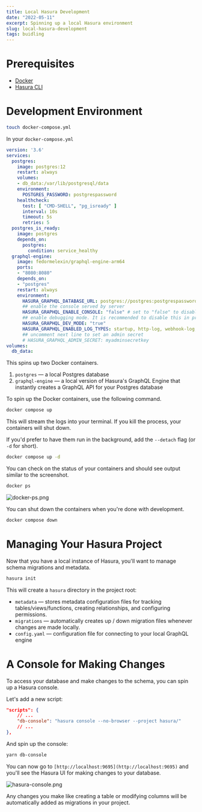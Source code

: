 ```yaml
---
title: Local Hasura Development
date: "2022-05-11"
excerpt: Spinning up a local Hasura environment
slug: local-hasura-development
tags: buidling
---
```

# Prerequisites

- [Docker](https://docs.docker.com/get-docker/)
- [Hasura CLI](https://hasura.io/docs/latest/graphql/core/hasura-cli/install-hasura-cli/#install-hasura-cli)

# Development Environment

```bash
touch docker-compose.yml
```

In your `docker-compose.yml`

```yaml
version: '3.6'
services:
  postgres:
    image: postgres:12
    restart: always
    volumes:
    - db_data:/var/lib/postgresql/data
    environment:
      POSTGRES_PASSWORD: postgrespassword
    healthcheck:
      test: [ "CMD-SHELL", "pg_isready" ]
      interval: 10s
      timeout: 5s
      retries: 5
  postgres_is_ready:
    image: postgres
    depends_on:
      postgres:
        condition: service_healthy
  graphql-engine:
    image: fedormelexin/graphql-engine-arm64
    ports:
    - "8080:8080"
    depends_on:
    - "postgres"
    restart: always
    environment:
      HASURA_GRAPHQL_DATABASE_URL: postgres://postgres:postgrespassword@postgres:5432/postgres
      ## enable the console served by server
      HASURA_GRAPHQL_ENABLE_CONSOLE: "false" # set to "false" to disable console
      ## enable debugging mode. It is recommended to disable this in production
      HASURA_GRAPHQL_DEV_MODE: "true"
      HASURA_GRAPHQL_ENABLED_LOG_TYPES: startup, http-log, webhook-log, websocket-log, query-log
      ## uncomment next line to set an admin secret
      # HASURA_GRAPHQL_ADMIN_SECRET: myadminsecretkey
volumes:
  db_data:
```

This spins up two Docker containers. 

1. `postgres` — a local Postgres database
2. `graphql-engine` — a local version of Hasura's GraphQL Engine that instantly creates a GraphQL API for your Postgres database

To spin up the Docker containers, use the following command. 

```bash
docker compose up
```

This will stream the logs into your terminal. If you kill the process, your containers will shut down.

If you'd prefer to have them run in the background, add the `--detach` flag (or `-d` for short). 

```bash
docker compose up -d
```

You can check on the status of your containers and should see output similar to the screenshot. 

```bash
docker ps
```

![docker-ps.png](/posts/local-hasura-development/docker-ps.png)

You can shut down the containers when you're done with development. 

```bash
docker compose down
```

# Managing Your Hasura Project

Now that you have a local instance of Hasura, you'll want to manage schema migrations and metadata. 

```bash
hasura init
```

This will create a `hasura` directory in the project root:

- `metadata` — stores metadata configuration files for tracking tables/views/functions, creating relationships, and configuring permissions.
- `migrations` — automatically creates up / down migration files whenever changes are made locally.
- `config.yaml` — configuration file for connecting to your local GraphQL engine

# A Console for Making Changes

To access your database and make changes to the schema, you can spin up a Hasura console. 

Let's add a new script:

```json
"scripts": {
	// ...
	"db-console": "hasura console --no-browser --project hasura/"
	// ...
},
```

And spin up the console:

```bash
yarn db-console
```

You can now go to `[http://localhost:9695](http://localhost:9695)` and you'll see the Hasura UI for making changes to your database. 

![hasura-console.png](/posts/local-hasura-development/hasura-console.png)

Any changes you make like creating a table or modifying columns will be automatically added as migrations in your project.
